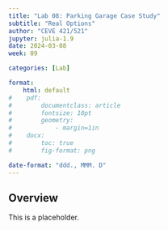 ```yaml
---
title: "Lab 08: Parking Garage Case Study"
subtitle: "Real Options"
author: "CEVE 421/521"
jupyter: julia-1.9
date: 2024-03-08
week: 09

categories: [Lab]

format: 
    html: default
#    pdf:
#        documentclass: article
#        fontsize: 10pt
#        geometry:
#            - margin=1in  
#    docx: 
#        toc: true
#        fig-format: png

date-format: "ddd., MMM. D"
---
```


## Overview

This is a placeholder.